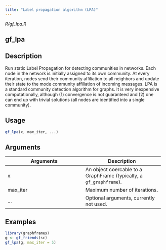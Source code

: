 ```yaml
---
title: "Label propagation algorithm (LPA)"
---
```


*R/gf_lpa.R*

## gf_lpa

## Description
Run static Label Propagation for detecting communities in networks. Each node in the   network is initially assigned to its own community. At every iteration, nodes send   their community affiliation to all neighbors and update their state to the mode   community affiliation of incoming messages. LPA is a standard community detection    algorithm for graphs. It is very inexpensive   computationally, although (1) convergence is not guaranteed and (2) one can   end up with trivial solutions (all nodes are identified into a single community). 


## Usage
```r
gf_lpa(x, max_iter, ...) 
```

## Arguments
|Arguments|Description|
|---|---|
| x | An object coercable to a GraphFrame (typically, a `gf_graphframe`). |
| max_iter | Maximum number of iterations. |
| ... | Optional arguments, currently not used. |





## Examples
```r
library(graphframes)
g <- gf_friends(sc) 
gf_lpa(g, max_iter = 5) 
```


